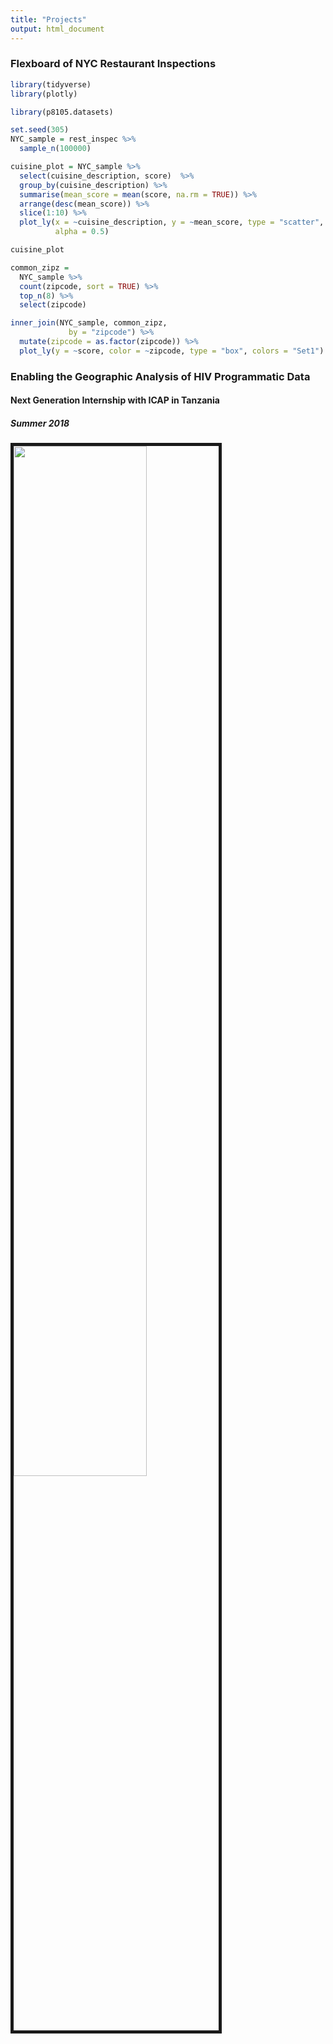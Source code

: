 ```yaml
---
title: "Projects"
output: html_document
---
```

### Flexboard of NYC Restaurant Inspections
```r
library(tidyverse)
library(plotly)

library(p8105.datasets)

set.seed(305)
NYC_sample = rest_inspec %>% 
  sample_n(100000)
```

```r

cuisine_plot = NYC_sample %>% 
  select(cuisine_description, score)  %>% 
  group_by(cuisine_description) %>% 
  summarise(mean_score = mean(score, na.rm = TRUE)) %>% 
  arrange(desc(mean_score)) %>% 
  slice(1:10) %>%
  plot_ly(x = ~cuisine_description, y = ~mean_score, type = "scatter", mode = "markers",
          alpha = 0.5) 

cuisine_plot
```

```r
common_zipz =
  NYC_sample %>% 
  count(zipcode, sort = TRUE) %>% 
  top_n(8) %>% 
  select(zipcode)

inner_join(NYC_sample, common_zipz,
             by = "zipcode") %>% 
  mutate(zipcode = as.factor(zipcode)) %>% 
  plot_ly(y = ~score, color = ~zipcode, type = "box", colors = "Set1")
```

### Enabling the Geographic Analysis of HIV Programmatic Data
#### Next Generation Internship with ICAP in Tanzania
##### Summer 2018

<img src = "images/ICAP Tableau Poster.jpg" style = "width:65%; border:5px solid; margin-right: 20px" align="left">


